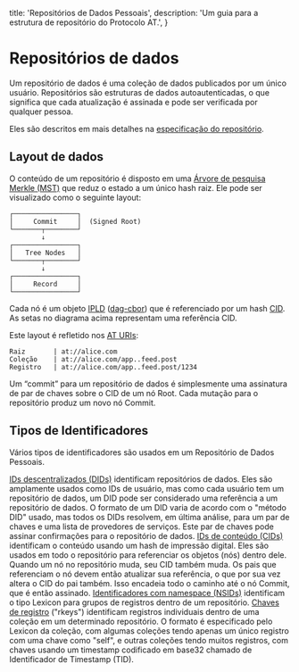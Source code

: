 
  title: 'Repositórios de Dados Pessoais',
  description:
    'Um guia para a estrutura de repositório do Protocolo AT.',
}

# Repositórios de dados

Um repositório de dados é uma coleção de dados publicados por um único usuário. Repositórios são estruturas de dados autoautenticadas, o que significa que cada atualização é assinada e pode ser verificada por qualquer pessoa.

Eles são descritos em mais detalhes na [especificação do repositório](/specs/repository).

## Layout de dados

O conteúdo de um repositório é disposto em uma [Árvore de pesquisa Merkle (MST)](https://hal.inria.fr/hal-02303490/document) que reduz o estado a um único hash raiz. Ele pode ser visualizado como o seguinte layout:

```
┌────────────────┐
│     Commit     │  (Signed Root)
└───────┬────────┘
        ↓
┌────────────────┐
│   Tree Nodes   │
└───────┬────────┘
        ↓
┌────────────────┐
│     Record     │
└────────────────┘
```

Cada nó é um objeto [IPLD](https://ipld.io/) ([dag-cbor](https://ipld.io/docs/codecs/known/dag-cbor/)) que é referenciado por um hash [CID](https://github.com/multiformats/cid). As setas no diagrama acima representam uma referência CID.

Este layout é refletido nos [AT URIs](/specs/at-uri-scheme):

```
Raiz       | at://alice.com
Coleção    | at://alice.com/app..feed.post
Registro   | at://alice.com/app..feed.post/1234
```

Um “commit” para um repositório de dados é simplesmente uma assinatura de par de chaves sobre o CID de um nó Root. Cada mutação para o repositório produz um novo nó Commit.

## Tipos de Identificadores

Vários tipos de identificadores são usados ​​em um Repositório de Dados Pessoais.

<DescriptionList>
  <Description title="DIDs"><a href="https://w3c.github.io/did/">IDs descentralizados (DIDs)</a> identificam repositórios de dados. Eles são amplamente usados ​​como IDs de usuário, mas como cada usuário tem um repositório de dados, um DID pode ser considerado uma referência a um repositório de dados. O formato de um DID varia de acordo com o "método DID" usado, mas todos os DIDs resolvem, em última análise, para um par de chaves e uma lista de provedores de serviços. Este par de chaves pode assinar confirmações para o repositório de dados.</Description>
  <Description title="CIDs"><a href="https://github.com/multiformats/cid">IDs de conteúdo (CIDs)</a> identificam o conteúdo usando um hash de impressão digital. Eles são usados ​​em todo o repositório para referenciar os objetos (nós) dentro dele. Quando um nó no repositório muda, seu CID também muda. Os pais que referenciam o nó devem então atualizar sua referência, o que por sua vez altera o CID do pai também. Isso encadeia todo o caminho até o nó Commit, que é então assinado.</Description>
  <Description title="NSIDs"><a href="/specs/nsid">Identificadores com namespace (NSIDs)</a> identificam o tipo Lexicon para grupos de registros dentro de um repositório.</Description>
  <Description title="rkey"><a href="/specs/record-key">Chaves de registro</a> ("rkeys") identificam registros individuais dentro de uma coleção em um determinado repositório. O formato é especificado pelo Lexicon da coleção, com algumas coleções tendo apenas um único registro com uma chave como "self", e outras coleções tendo muitos registros, com chaves usando um timestamp codificado em base32 chamado de Identificador de Timestamp (TID).</Description>
</DescriptionList>
